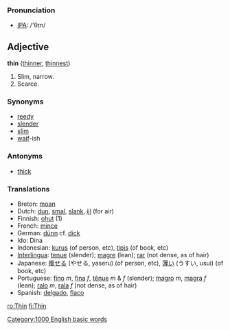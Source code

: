 === Pronunciation ===
*[[w:IPA|IPA]]: /'θɪn/

==Adjective==

'''thin''' ([[thinner]], [[thinnest]])

# Slim, narrow.
# Scarce.

===Synonyms===
*[[reedy]]
*[[slender]]
*[[slim]]
*[[waif]]-ish

===Antonyms===
*[[thick]]

===Translations===

*Breton: [[moan]]
*Dutch: [[dun]], [[smal]], [[slank]], [[ijl]] (for air)
*Finnish: [[ohut]] (1)
*French: [[mince]]
*German: [[dünn]] cf. [[dick]]
*Ido: Dina
*Indonesian: [[kurus]] (of person, etc), [[tipis]] (of book, etc)
*[[Interlingua]]: [[tenue]] (slender); [[magre]] (lean); [[rar]] (not dense, as of hair)
*Japanese: [[痩せる]] (やせる, yaseru) (of person, etc), [[薄い]] (うすい, usui) (of book, etc)
*Portuguese: [[fino]] ''m'', [[fina]] ''f'', [[tênue]] ''m'' & ''f'' (slender); [[magro]] ''m'', [[magra]] ''f'' (lean); [[ralo]] ''m'', [[rala]] ''f'' (not dense, as of hair)
*Spanish: [[delgado]], [[flaco]]

[[Category:1000 English basic words]]

[[ro:Thin]]
[[fi:Thin]]